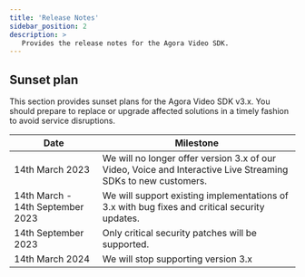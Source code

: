 ```yaml
---
title: 'Release Notes'
sidebar_position: 2
description: >
   Provides the release notes for the Agora Video SDK.
---
```




## Sunset plan

This section provides sunset plans for the Agora Video SDK v3.x. You should prepare to replace or upgrade affected
solutions in a timely fashion to avoid service disruptions.

| Date                              | Milestone                                                  |
| ----------------------------------| -----------------------------------------------------------|
| 14th March 2023                   | We will no longer offer version 3.x of our Video, Voice and Interactive Live Streaming SDKs to new customers. |
| 14th March - 14th September 2023  | We will support existing implementations of 3.x with bug fixes and critical security updates. |
| 14th September 2023               | Only critical security patches will be supported. |
| 14th March 2024                   | We will stop supporting version 3.x|

<ReleaseNote PRODUCT="Video Calling" CLIENT="app" PATH="video-calling" />

